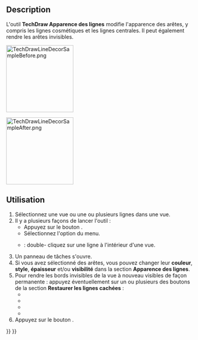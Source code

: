 <languages/>

{{Docnav/fr
|[[TechDraw_CosmeticCircle/fr|Cercle cosmétique]]
|[[TechDraw_ShowAll/fr|Montrer tout]]
|[[TechDraw_Workbench/fr|Atelier TechDraw]]
|IconL=TechDraw_CosmeticCircle.svg
|IconR=TechDraw_ShowAll.svg
|IconC=Workbench_TechDraw.svg
}}

{{GuiCommand/fr
|Name=TechDraw DecorateLine
|Name/fr=TechDraw Apparence des lignes
|MenuLocation=TechDraw → Ajouter des lignes → Changer l'apparence des lignes
|Workbenches=[[TechDraw_Workbench/fr|TechDraw]]
|Version=0.19
|SeeAlso=[[TechDraw_ShowAll/fr|TechDraw Montrer tout]]
}}

==Description==

L'outil '''TechDraw Apparence des lignes''' modifie l'apparence des arêtes, y compris les lignes cosmétiques et les lignes centrales. Il peut également rendre les arêtes invisibles.

[[Image:TechDrawLineDecorSampleBefore.png|180px]]
{{Caption|Exemple de lignes avant modifications}}

[[Image:TechDrawLineDecorSampleAfter.png|180px]]
{{Caption|Exemple de lignes après modifications}}

<span id="Usage"></span>
==Utilisation==

# Sélectionnez une vue ou une ou plusieurs lignes dans une vue.
# Il y a plusieurs façons de lancer l'outil :
#* Appuyez sur le bouton {{Button|[[Image:TechDraw_DecorateLine.svg|16px]] [[TechDraw_DecorateLine/fr|Changer l'apparence des lignes]]}}.
#* Sélectionnez l'option {{MenuCommand|TechDraw → Ajouter des lignes → [[Image:TechDraw_DecorateLine.svg|16px]] Changer l'apparence des lignes}} du menu.
#* {{Version/fr|1.0}} : double- cliquez sur une ligne à l'intérieur d'une vue.
# Un panneau de tâches s'ouvre.
# Si vous avez sélectionné des arêtes, vous pouvez changer leur '''couleur''', '''style''', '''épaisseur''' et/ou '''visibilité''' dans la section '''Apparence des lignes'''.
# Pour rendre les bords invisibles de la vue à nouveau visibles de façon permanente : appuyez éventuellement sur un ou plusieurs des boutons de la section '''Restaurer les lignes cachées''' :
#* {{Button|Tout}}
#* {{Button|Géométrie}}
#* {{Button|Cosmétique}}
#* {{Button|Ligne centrale}}
# Appuyez sur le bouton {{Button|OK}}.


{{Docnav/fr
|[[TechDraw_CosmeticCircle/fr|Cercle cosmétique]]
|[[TechDraw_ShowAll/fr|Montrer tout]]
|[[TechDraw_Workbench/fr|Atelier TechDraw]]
|IconL=TechDraw_CosmeticCircle.svg
|IconR=TechDraw_ShowAll.svg
|IconC=Workbench_TechDraw.svg
}}

{{TechDraw Tools navi{{#translation:}}}}
{{Userdocnavi{{#translation:}}}}